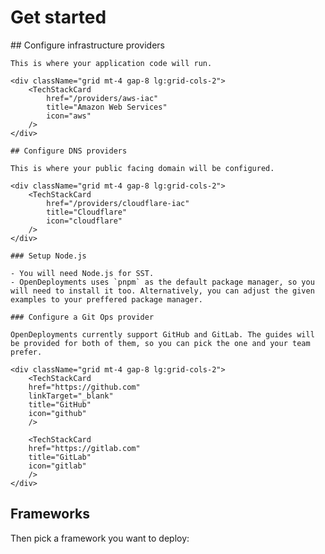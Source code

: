 
# Get started

<Steps>
    ## Configure infrastructure providers

    This is where your application code will run.

    <div className="grid mt-4 gap-8 lg:grid-cols-2">
        <TechStackCard
            href="/providers/aws-iac"
            title="Amazon Web Services"
            icon="aws"
        />
    </div>

    ## Configure DNS providers

    This is where your public facing domain will be configured.

    <div className="grid mt-4 gap-8 lg:grid-cols-2">
        <TechStackCard
            href="/providers/cloudflare-iac"
            title="Cloudflare"
            icon="cloudflare"
        />
    </div>

    ### Setup Node.js

    - You will need Node.js for SST.
    - OpenDeployments uses `pnpm` as the default package manager, so you will need to install it too. Alternatively, you can adjust the given examples to your preffered package manager.

    ### Configure a Git Ops provider

    OpenDeployments currently support GitHub and GitLab. The guides will be provided for both of them, so you can pick the one and your team prefer.

    <div className="grid mt-4 gap-8 lg:grid-cols-2">
        <TechStackCard
        href="https://github.com"
        linkTarget="_blank"
        title="GitHub"
        icon="github"
        />

        <TechStackCard
        href="https://gitlab.com"
        title="GitLab"
        icon="gitlab"
        />
    </div>

</Steps>

## Frameworks

Then pick a framework you want to deploy:

<div className="grid mt-4 gap-8 lg:grid-cols-2">
  <TechStackCard href="/frameworks/nextjs" title="Next.js" icon="nextjs" />
</div>
